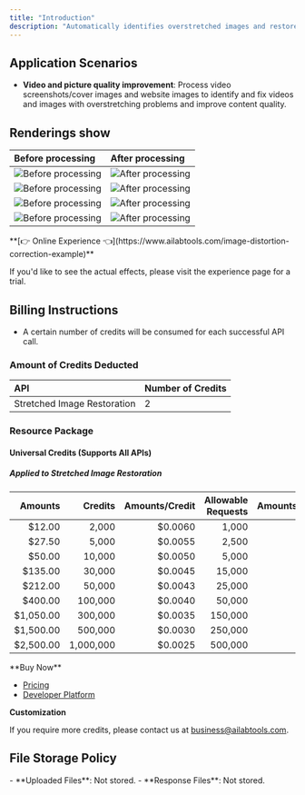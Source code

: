 ```yaml
---
title: "Introduction"
description: "Automatically identifies overstretched images and restores the image content to normal proportions."
---
```


## Application Scenarios

- **Video and picture quality improvement**: Process video screenshots/cover images and website images to identify and fix videos and images with overstretching problems and improve content quality.

## Renderings show

| Before processing                                                                               | After processing                                                                                |
|:------------------------------------------------------------------------------------------------|:------------------------------------------------------------------------------------------------|
| ![Before processing](https://img.ailabtools.com/rapidapi/RestoreStretchedImage/untreated-2.jpg) | ![After processing](https://img.ailabtools.com/rapidapi/RestoreStretchedImage/processed-2.jpeg) |
| ![Before processing](https://img.ailabtools.com/rapidapi/RestoreStretchedImage/untreated-3.jpg) | ![After processing](https://img.ailabtools.com/rapidapi/RestoreStretchedImage/processed-3.jpeg) |
| ![Before processing](https://img.ailabtools.com/rapidapi/RestoreStretchedImage/untreated-4.jpg) | ![After processing](https://img.ailabtools.com/rapidapi/RestoreStretchedImage/processed-4.jpeg) |
| ![Before processing](https://img.ailabtools.com/rapidapi/RestoreStretchedImage/untreated-5.jpg) | ![After processing](https://img.ailabtools.com/rapidapi/RestoreStretchedImage/processed-5.jpeg) |
<Tip>
**[👉 Online Experience 👈](https://www.ailabtools.com/image-distortion-correction-example)**

If you'd like to see the actual effects, please visit the experience page for a trial.
</Tip>
## Billing Instructions

- A certain number of credits will be consumed for each successful API call.

### Amount of Credits Deducted

| API                         | Number of Credits |
|:----------------------------|:------------------|
| Stretched Image Restoration | 2                 |

### Resource Package

#### Universal Credits (Supports All APIs)

##### Applied to Stretched Image Restoration

|   Amounts |   Credits | Amounts/Credit | Allowable Requests | Amounts/Request |
|----------:|----------:|---------------:|-------------------:|----------------:|
|    $12.00 |     2,000 |        $0.0060 |              1,000 |         $0.0120 |
|    $27.50 |     5,000 |        $0.0055 |              2,500 |         $0.0110 |
|    $50.00 |    10,000 |        $0.0050 |              5,000 |         $0.0100 |
|   $135.00 |    30,000 |        $0.0045 |             15,000 |         $0.0090 |
|   $212.00 |    50,000 |        $0.0043 |             25,000 |         $0.0086 |
|   $400.00 |   100,000 |        $0.0040 |             50,000 |         $0.0080 |
| $1,050.00 |   300,000 |        $0.0035 |            150,000 |         $0.0070 |
| $1,500.00 |   500,000 |        $0.0030 |            250,000 |         $0.0060 |
| $2,500.00 | 1,000,000 |        $0.0025 |            500,000 |         $0.0050 |
<Tip>
**Buy Now**

- <a href="https://www.ailabtools.com/price?tab=developer" target="_blank">Pricing</a>
- <a href="https://www.ailabtools.com/developer-platform" target="_blank">Developer Platform</a>

**Customization**

If you require more credits, please contact us at <a href="mailto:business@ailabtools.com">business@ailabtools.com</a>.
</Tip>
## File Storage Policy
<Tip>
- **Uploaded Files**: Not stored.
- **Response Files**: Not stored.
</Tip>
